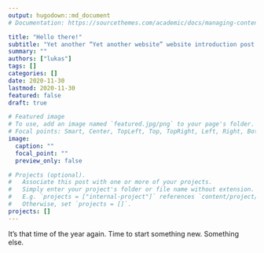 ```yaml
---
output: hugodown::md_document
# Documentation: https://sourcethemes.com/academic/docs/managing-content/

title: "Hello there!"
subtitle: "Yet another “Yet another website” website introduction post."
summary: ""
authors: ["lukas"]
tags: []
categories: []
date: 2020-11-30
lastmod: 2020-11-30
featured: false
draft: true

# Featured image
# To use, add an image named `featured.jpg/png` to your page's folder.
# Focal points: Smart, Center, TopLeft, Top, TopRight, Left, Right, BottomLeft, Bottom, BottomRight.
image:
  caption: ""
  focal_point: ""
  preview_only: false

# Projects (optional).
#   Associate this post with one or more of your projects.
#   Simply enter your project's folder or file name without extension.
#   E.g. `projects = ["internal-project"]` references `content/project/deep-learning/index.md`.
#   Otherwise, set `projects = []`.
projects: []
---
```


It's that time of the year again. Time to start something new. Something else.
